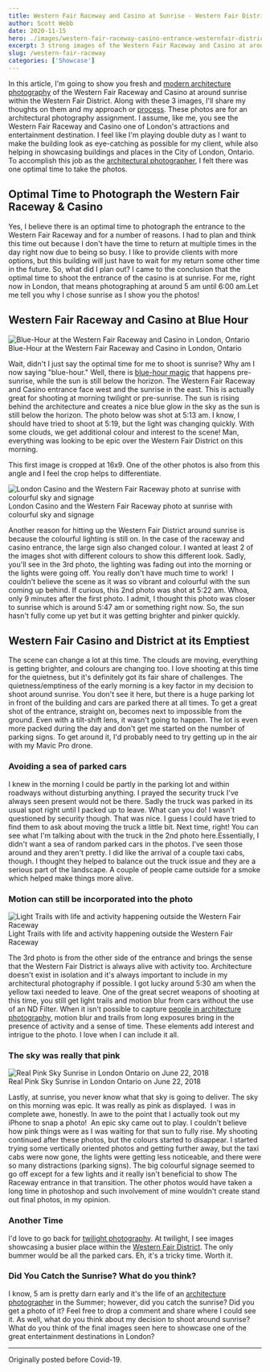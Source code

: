 ```yaml
---
title: Western Fair Raceway and Casino at Sunrise - Western Fair District, London
author: Scott Webb
date: 2020-11-15
hero: ./images/western-fair-raceway-casino-entrance-westernfair-district-london.jpg
excerpt: 3 strong images of the Western Fair Raceway and Casino at around sunrise within the Western Fair District, London, Ontario, Canada
slug: /western-fair-raceway
categories: ['Showcase']
---
```


In this article, I'm going to show you fresh and [modern architecture photography](/) of the Western Fair Raceway and Casino at around sunrise within the Western Fair District. Along with these 3 images, I'll share my thoughts on them and my approach or [process](/process). These photos are for an architectural photography assignment. I assume, like me, you see the Western Fair Raceway and Casino one of London's attractions and entertainment destination. I feel like I'm playing double duty as I want to make the building look as eye-catching as possible for my client, while also helping in showcasing buildings and places in the City of London, Ontario. To accomplish this job as the [architectural photographer](/), I felt there was one optimal time to take the photos. 

## Optimal Time to Photograph the Western Fair Raceway & Casino

Yes, I believe there is an optimal time to photograph the entrance to the Western Fair Raceway and for a number of reasons. I had to plan and think this time out because I don't have the time to return at multiple times in the day right now due to being so busy. I like to provide clients with more options, but this building will just have to wait for my return some other time in the future. So, what did I plan out? I came to the conclusion that the optimal time to shoot the entrance of the casino is at sunrise. For me, right now in London, that means photographing at around 5 am until 6:00 am.Let me tell you why I chose sunrise as I show you the photos! 

## Western Fair Raceway and Casino at Blue Hour

<div className="Image__Medium">
  <img
    src="./images/blue-hour-western-fair-raceway-casino-ontario-slots-architecture-photograph.jpg"
    title="Blue-Hour at the Western Fair Raceway and Casino in London, Ontario"
    alt="Blue-Hour at the Western Fair Raceway and Casino in London, Ontario"
  />
  <figcaption>Blue-Hour at the Western Fair Raceway and Casino in London, Ontario</figcaption>
</div>

Wait, didn't I just say the optimal time for me to shoot is sunrise? Why am I now saying "blue-hour." Well, there is [blue-hour magic](/twilight-photography) that happens pre-sunrise, while the sun is still below the horizon. The Western Fair Raceway and Casino entrance face west and the sunrise in the east. This is actually great for shooting at morning twilight or pre-sunrise. The sun is rising behind the architecture and creates a nice blue glow in the sky as the sun is still below the horizon. The photo below was shot at 5:13 am. I know, I should have tried to shoot at 5:19, but the light was changing quickly. With some clouds, we get additional colour and interest to the scene! Man, everything was looking to be epic over the Western Fair District on this morning. 

This first image is cropped at 16x9. One of the other photos is also from this angle and I feel the crop helps to differentiate.

<div className="Image__Medium">
  <img
    src="./images/western-fair-raceway-sunrise-london-olg-slots-casino-ontario.jpg"
    title="London Casino and the Western Fair Raceway photo at sunrise with colourful sky and signage"
    alt="London Casino and the Western Fair Raceway photo at sunrise with colourful sky and signage"
  />
  <figcaption>London Casino and the Western Fair Raceway photo at sunrise with colourful sky and signage</figcaption>
</div>

Another reason for hitting up the Western Fair District around sunrise is because the colourful lighting is still on. In the case of the raceway and casino entrance, the large sign also changed colour. I wanted at least 2 of the images shot with different colours to show this different look. Sadly, you'll see in the 3rd photo, the lighting was fading out into the morning or the lights were going off. You really don't have much time to work!  I couldn't believe the scene as it was so vibrant and colourful with the sun coming up behind. If curious, this 2nd photo was shot at 5:22 am. Whoa, only 9 minutes after the first photo. I admit, I thought this photo was closer to sunrise which is around 5:47 am or something right now. So, the sun hasn't fully come up yet but it was getting brighter and pinker quickly.  

## Western Fair Casino and District at its Emptiest

The scene can change a lot at this time. The clouds are moving, everything is getting brighter, and colours are changing too. I love shooting at this time for the quietness, but it's definitely got its fair share of challenges. The quietness/emptiness of the early morning is a key factor in my decision to shoot around sunrise. You don't see it here, but there is a huge parking lot in front of the building and cars are parked there at all times. To get a great shot of the entrance, straight on, becomes next to impossible from the ground. Even with a tilt-shift lens, it wasn't going to happen. The lot is even more packed during the day and don't get me started on the number of parking signs. To get around it, I'd probably need to try getting up in the air with my Mavic Pro drone.   

### Avoiding a sea of parked cars

I knew in the morning I could be partly in the parking lot and within roadways without disturbing anything. I prayed the security truck I've always seen present would not be there. Sadly the truck was parked in its usual spot right until I packed up to leave. What can you do! I wasn't questioned by security though. That was nice. I guess I could have tried to find them to ask about moving the truck a little bit. Next time, right! You can see what I'm talking about with the truck in the 2nd photo here.Essentially, I didn't want a sea of random parked cars in the photos. I've seen those around and they aren't pretty. I did like the arrival of a couple taxi cabs, though. I thought they helped to balance out the truck issue and they are a serious part of the landscape. A couple of people came outside for a smoke which helped make things more alive. 

### Motion can still be incorporated into the photo

<div className="Image__Medium">
  <img
    src="./images/western-fair-raceway-casino-entrance-westernfair-district-london.jpg"
    title="Light Trails with life and activity happening outside the Western Fair Raceway"
    alt="Light Trails with life and activity happening outside the Western Fair Raceway"
  />
  <figcaption>Light Trails with life and activity happening outside the Western Fair Raceway</figcaption>
</div>

The 3rd photo is from the other side of the entrance and brings the sense that the Western Fair District is always alive with activity too. Architecture doesn't exist in isolation and it's always important to include in my architectural photography if possible. I got lucky around 5:30 am when the yellow taxi needed to leave. One of the great secret weapons of shooting at this time, you still get light trails and motion blur from cars without the use of an ND Filter. When it isn't possible to capture [people in architecture photography](/people-in-architectural-photography), motion blur and trails from long exposures bring in the presence of activity and a sense of time. These elements add interest and intrigue to the photo. I love when I can include it all. 

### The sky was really that pink

<div className="Image__Small">
  <img
    src="./images/real-pink-sky-london-ontari0-june222018.jpg"
    title="Real Pink Sky Sunrise in London Ontario on June 22, 2018"
    alt="Real Pink Sky Sunrise in London Ontario on June 22, 2018"
  />
  <figcaption>Real Pink Sky Sunrise in London Ontario on June 22, 2018</figcaption>
</div>

Lastly, at sunrise, you never know what that sky is going to deliver. The sky on this morning was epic. It was really as pink as displayed.  I was in complete awe, honestly. In awe to the point that I actually took out my iPhone to snap a photo!  An epic sky came out to play. I couldn't believe how pink things were as I was waiting for that sun to fully rise. My shooting continued after these photos, but the colours started to disappear. I started trying some vertically oriented photos and getting further away, but the taxi cabs were now gone, the lights were getting less noticeable, and there were so many distractions (parking signs). The big colourful signage seemed to go off except for a few lights and it really isn't beneficial to show The Raceway entrance in that transition. The other photos would have taken a long time in photoshop and such involvement of mine wouldn't create stand out final photos, in my opinion. 

### Another Time

I'd love to go back for [twilight photography](/twilight-photography). At twilight, I see images showcasing a busier place within the [Western Fair District](http://www.westernfairdistrict.com/). The only bummer would be all the parked cars. Eh, it's a tricky time. Worth it. 

### Did You Catch the Sunrise? What do you think?

I know, 5 am is pretty darn early and it's the life of an [architecture photographer](/) in the Summer; however, did you catch the sunrise? Did you get a photo of it? Feel free to drop a comment and share where I could see it. As well, what do you think about my decision to shoot around sunrise? What do you think of the final images seen here to showcase one of the great entertainment destinations in London?

---

Originally posted before Covid-19. 
